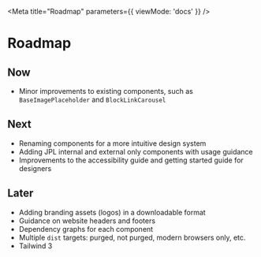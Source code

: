 
<Meta
  title="Roadmap"
  parameters={{ viewMode: 'docs' }}
/>

# Roadmap

## Now

- Minor improvements to existing components, such as `BaseImagePlaceholder` and `BlockLinkCarousel`

## Next

- Renaming components for a more intuitive design system
- Adding JPL internal and external only components with usage guidance
- Improvements to the accessibility guide and getting started guide for designers

## Later

- Adding branding assets (logos) in a downloadable format
- Guidance on website headers and footers
- Dependency graphs for each component
- Multiple `dist` targets: purged, not purged, modern browsers only, etc.
- Tailwind 3
